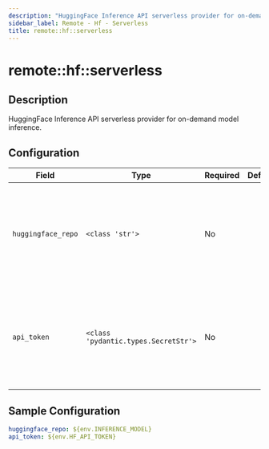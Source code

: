 ```yaml
---
description: "HuggingFace Inference API serverless provider for on-demand model inference."
sidebar_label: Remote - Hf - Serverless
title: remote::hf::serverless
---
```


# remote::hf::serverless

## Description

HuggingFace Inference API serverless provider for on-demand model inference.

## Configuration

| Field | Type | Required | Default | Description |
|-------|------|----------|---------|-------------|
| `huggingface_repo` | `<class 'str'>` | No |  | The model ID of the model on the Hugging Face Hub (e.g. 'meta-llama/Meta-Llama-3.1-70B-Instruct') |
| `api_token` | `<class 'pydantic.types.SecretStr'>` | No |  | Your Hugging Face user access token (will default to locally saved token if not provided) |

## Sample Configuration

```yaml
huggingface_repo: ${env.INFERENCE_MODEL}
api_token: ${env.HF_API_TOKEN}
```

